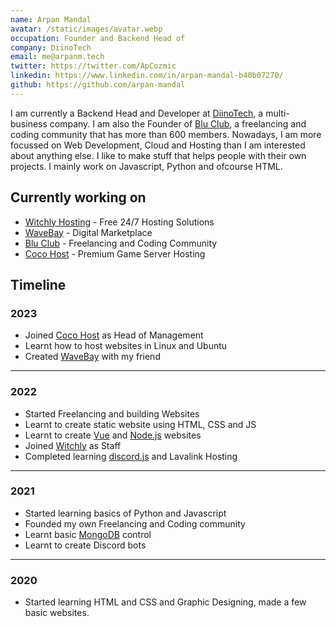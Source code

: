 ```yaml
---
name: Arpan Mandal
avatar: /static/images/avatar.webp
occupation: Founder and Backend Head of
company: DiinoTech
email: me@arpanm.tech
twitter: https://twitter.com/ApCozmic
linkedin: https://www.linkedin.com/in/arpan-mandal-b40b07270/
github: https://github.com/arpan-mandal
---
```


I am currently a Backend Head and Developer at [DiinoTech](https://diino.tech), a multi-business company.
I am also the Founder of [Blu Club](https://discord.com/invite/mwaPKHypGF), a freelancing and coding community that has more than 600 members.
Nowadays, I am more focussed on Web Development, Cloud and Hosting than I am interested about anything else. I like to make stuff that helps people with their own projects. I mainly work on Javascript, Python and ofcourse HTML.

## Currently working on

- [Witchly Hosting](https://witchly.host) - Free 24/7 Hosting Solutions
- [WaveBay](https://sail.arpan.codes/) - Digital Marketplace
- [Blu Club](https://apms.cf/discord/) - Freelancing and Coding Community
- [Coco Host](https://cocohost.live) - Premium Game Server Hosting

## Timeline

### 2023

- Joined [Coco Host](https://cocohost.live) as Head of Management
- Learnt how to host websites in Linux and Ubuntu
- Created [WaveBay](https://sail.arpan.codes) with my friend 

---

### 2022

- Started Freelancing and building Websites 
- Learnt to create static website using HTML, CSS and JS
- Learnt to create [Vue](https://vuejs.org/) and [Node.js](https://nodejs.org/en/about) websites 
- Joined [Witchly](https://witchly.host) as Staff
- Completed learning [discord.js](https://github.com/discordjs) and Lavalink Hosting

---

### 2021

- Started learning basics of Python and Javascript
- Founded my own Freelancing and Coding community
- Learnt basic [MongoDB](https://www.mongodb.com/) control
- Learnt to create Discord bots
---

### 2020

- Started learning HTML and CSS and Graphic Designing, made a few basic websites.
